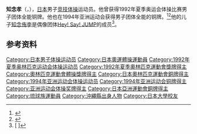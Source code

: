{{NoteTA|G1=Sports}}
'''知念孝'''（{{jpn|j=知念 孝|hg=ちねん たかし|rm=Chinen Takashi}}，{{bd|1967年|3月25日||}}），[[日本|日本]]男子[[竞技体操|竞技体操]]运动员。他曾获得1992年夏季奥运会体操比赛男子团体全能铜牌。他也在1994年亚洲运动会获得男子团体全能的铜牌。<ref>{{Cite web|title=Takashi CHINEN|url=https://www.olympic.org/takashi-chinen|accessdate=2021-03-27|work=International Olympic Committee|archive-date=2016-10-08|archive-url=https://web.archive.org/web/20161008114944/https://www.olympic.org/takashi-chinen|dead-url=no}}</ref><ref>{{cite web|url=https://www.olympedia.org/athletes/30576|title=Chinen Takashi|work=Olympedia|accessdate=2021-03-28|archive-date=2021-11-15|archive-url=https://web.archive.org/web/20211115203013/https://www.olympedia.org/athletes/30576|dead-url=no}}</ref>他的儿子[[知念侑李|知念侑李]]是偶像团体[[Hey!_Say!_JUMP|Hey! Say! JUMP]]的成员<ref>[{{Cite web |url=http://www.nikkansports.com/entertainment/news/p-et-tp0-20091214-575827.html |script-title=ja:知念侑李がジャニーズ大運動会で大暴れ |access-date=2021-03-28 |archive-date=2018-01-14 |archive-url=https://web.archive.org/web/20180114073720/https://www.nikkansports.com/entertainment/news/p-et-tp0-20091214-575827.html |dead-url=no }} {{lang|ja|知念侑李がジャニーズ大運動会で大暴れ}}]</ref>。

== 参考资料 ==
{{reflist}}

{{Authority control}}
{{DEFAULTSORT:Chinen, Takashi}}
[[Category:日本男子体操运动员|Category:日本男子体操运动员]]
[[Category:日本奧運體操運動員|Category:日本奧運體操運動員]]
[[Category:1992年夏季奥林匹克运动会体操运动员|Category:1992年夏季奥林匹克运动会体操运动员]]
[[Category:1992年夏季奧林匹克運動會獎牌得主|Category:1992年夏季奧林匹克運動會獎牌得主]]
[[Category:奧林匹克運動會體操獎牌得主|Category:奧林匹克運動會體操獎牌得主]]
[[Category:日本奧林匹克運動會銅牌得主|Category:日本奧林匹克運動會銅牌得主]]
[[Category:1994年亚洲运动会体操运动员|Category:1994年亚洲运动会体操运动员]]
[[Category:1994年亚洲运动会铜牌得主|Category:1994年亚洲运动会铜牌得主]]
[[Category:亚洲运动会体操奖牌得主|Category:亚洲运动会体操奖牌得主]]
[[Category:日本亞洲運動會銅牌得主|Category:日本亞洲運動會銅牌得主]]
[[Category:琉球族運動員|Category:琉球族運動員]]
[[Category:沖繩縣出身人物|Category:沖繩縣出身人物]]
[[Category:日本大學校友|Category:日本大學校友]]